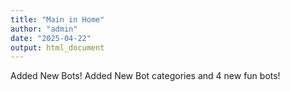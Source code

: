 ```yaml
---
title: "Main in Home"
author: "admin"
date: "2025-04-22"
output: html_document
---
```


Added New Bots!
Added New Bot categories and 4 new fun bots!
